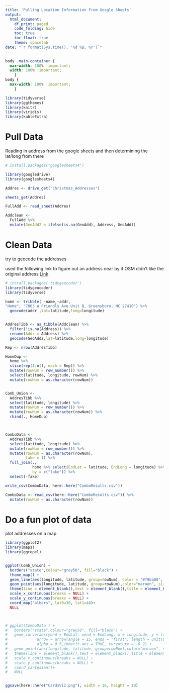 ---
title: 'Pulling Location Information From Google Sheets'
output:
  html_document:
    df_print: paged
    code_folding: hide
    toc: true
    toc_float: true
    theme: spacelab
date: "`r format(Sys.time(), '%d %B, %Y')`"
---


```{css, echo=FALSE}
body .main-container {
  max-width: 100% !important;
  width: 100% !important;
    }
body {
  max-width: 100% !important;
    }
```


```{r read in data, results='asis', echo=FALSE, include=FALSE}
library(tidyverse)
library(ggthemes)
library(knitr)
library(viridis)
library(kableExtra)

```

# Pull Data
Reading in address from the google sheets and then determining the lat/long from there

```{r read from google}
# install.packages("googlesheets4")

library(googledrive)
library(googlesheets4)

Addres <- drive_get("Christmas_Addresses")

sheets_get(Addres)

FullAdd <- read_sheet(Addres)

Addclean <- 
  FullAdd %>% 
  mutate(GeoAdd2 = ifelse(is.na(GeoAdd), Address, GeoAdd))

```

# Clean Data

try to geocode the addresses 

used the following link to figure out an address near by if OSM didn't like the original address 
[Link](https://nominatim.openstreetmap.org/)

```{r get geocodes from address}
# install.packages('tidygeocoder')
library(tidygeocoder)
library(tidyverse)

home <- tribble( ~name,~addr,
"Home", "7063 W Friendly Ave Unit B, Greensboro, NC 27410") %>%
  geocode(addr ,lat=latitude,long=longitude)


AddresTibb <- as_tibble(Addclean) %>%
  filter(!is.na(Address)) %>%
  rename(Addr = Address) %>%
  geocode(GeoAdd2,lat=latitude,long=longitude)

Rep <- nrow(AddresTibb)

HomeDup <-
  home %>%
  slice(rep(1:n(), each = Rep)) %>%
  mutate(rowNum = row_number()) %>%
  select(latitude, longitude, rowNum) %>% 
  mutate(rowNum = as.character(rowNum))


Comb_Union <-
  AddresTibb %>%
  select(latitude, longitude) %>%
  mutate(rowNum = row_number()) %>%
  mutate(rowNum = as.character(rowNum)) %>%
  rbind(., HomeDup)



ComboData <-
  AddresTibb %>%
  select(latitude, longitude) %>%
  mutate(rowNum = row_number()) %>%
  mutate(rowNum = as.character(rowNum),
         fake = 1) %>%
  full_join(.,
            home %>% select(EndLat = latitude, EndLong = longitude) %>% mutate(fake =1),
            by = c("fake")) %>%
  select(-fake)

write_csv(ComboData, here::here("ComboResults.csv"))

ComboData <- read_csv(here::here("ComboResults.csv")) %>% 
  mutate(rowNum = as.character(rowNum))

```

# Do a fun plot of data

plot addresses on a map

```{r map pretty picture, fig.width=16, fig.height=10, out.width="100%", out.height="50%"}

library(ggplot2)
library(maps)
library(ggrepel)


ggplot(Comb_Union) +
  borders("state",colour="grey50", fill="black") + 
  theme_map() +
  geom_line(aes(longitude, latitude, group=rowNum), color = "#f9ba00", size=1, alpha=0.6)+
  geom_point(aes(longitude, latitude, group=rowNum),color="maroon", size=1.7, alpha=1) + #shape=21, 
  theme(line = element_blank(),text = element_blank(),title = element_blank()) +
  scale_x_continuous(breaks = NULL) +
  scale_y_continuous(breaks = NULL) +
  coord_map("albers", lat0=30, lat1=40)+
  NULL



# ggplot(ComboData ) +
#   borders("state",colour="grey50", fill="black") + 
#   geom_curve(aes(yend = EndLat, xend = EndLong, x = longitude, y = latitude),
#             arrow = arrow(angle = 15, ends = "first", length = unit(0.01, "npc"), type = "closed"), color = "#f9ba00", size=0.9,
#             alpha = 0.5,inherit.aes = TRUE, curvature = -0.2) +
#   geom_point(aes(longitude, latitude, group=rowNum),color="maroon", size=1.6, shape=21) + #shape=21, 
#   theme(line = element_blank(),text = element_blank(),title = element_blank()) +
#   scale_x_continuous(breaks = NULL) +
#   scale_y_continuous(breaks = NULL) +
#   coord_cartesian()+
#   NULL


ggsave(here::here("CardsViz.png"), width = 16, height = 10)

```


